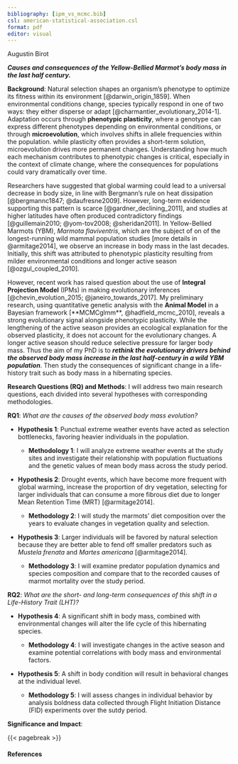 ```yaml
---
bibliography: [ipm_vs_mcmc.bib]
csl: american-statistical-association.csl
format: pdf
editor: visual
---
```


Augustin Birot

***Causes and consequences of the Yellow-Bellied Marmot's body mass in the last half century.***

**Background**: Natural selection shapes an organism's phenotype to optimize its fitness within its environment [@darwin_origin_1859]. When environmental conditions change, species typically respond in one of two ways: they either disperse or adapt [@charmantier_evolutionary_2014-1]. Adaptation occurs through **phenotypic plasticity**, where a genotype can express different phenotypes depending on environmental conditions, or through **microevolution**, which involves shifts in allele frequencies within the population. while plasticity often provides a short-term solution, microevolution drives more permanent changes. Understanding how much each mechanism contributes to phenotypic changes is critical, especially in the context of climate change, where the consequences for populations could vary dramatically over time.

Researchers have suggested that global warming could lead to a universal decrease in body size, in line with Bergmann's rule on heat dissipation [@bergmannc1847; @daufresne2009]. However, long-term evidence supporting this pattern is scarce [@gardner_declining_2011], and studies at higher latitudes have often produced contradictory findings [@guillemain2010; @yom-tov2008; @sheridan2011]. In Yellow-Bellied Marmots (YBM), *Marmota flaviventris*, which are the subject of on of the longest-running wild mammal population studies [more details in @armitage2014], we observe an increase in body mass in the last decades. Initially, this shift was attributed to phenotypic plasticity resulting from milder environmental conditions and longer active season [@ozgul_coupled_2010].

However, recent work has raised question about the use of **Integral Projection Model** (IPMs) in making evolutionary inferences [@chevin_evolution_2015; @janeiro_towards_2017]. My preliminary research, using quantitative genetic analysis with the **Animal Model** in a Bayesian framework [**MCMCglmm**, @hadfield_mcmc_2010], reveals a strong evolutionary signal alongside phenotypic plasticity. While the lengthening of the active season provides an ecological explanation for the observed plasticity, it does not account for the evolutionary changes. A longer active season should reduce selective pressure for larger body mass. Thus the aim of my PhD is to ***rethink the evolutionary drivers behind the observed body mass increase in the last half-century in a wild YBM population***. Then study the consequences of significant change in a life-history trait such as body mass in a hibernating species.

**Research Questions (RQ) and Methods**: I will address two main research questions, each divided into several hypotheses with corresponding methodologies.

**RQ1**: *What are the causes of the observed body mass evolution?*

-   **Hypothesis 1**: Punctual extreme weather events have acted as selection bottlenecks, favoring heavier individuals in the population.

    -   **Methodology 1**: I will analyze extreme weather events at the study sites and investigate their relationship with population fluctuations and the genetic values of mean body mass across the study period.

-   **Hypothesis 2**: Drought events, which have become more frequent with global warming, increase the proportion of dry vegetation, selecting for larger individuals that can consume a more fibrous diet due to longer Mean Retention Time (MRT) [@armitage2014].

    -   **Methodology 2**: I will study the marmots' diet composition over the years to evaluate changes in vegetation quality and selection.

-   **Hypothesis 3**: Larger individuals will be favored by natural selection because they are better able to fend off smaller predators such as *Mustela frenata* and *Martes americana* [@armitage2014].

    -   **Methodology 3**: I will examine predator population dynamics and species composition and compare that to the recorded causes of marmot mortality over the study period.

**RQ2**: *What are the short- and long-term consequences of this shift in a Life-History Trait (LHT)?*

-   **Hypothesis 4**: A significant shift in body mass, combined with environmental changes will alter the life cycle of this hibernating species.

    -   **Methodology 4**: I will investigate changes in the active season and examine potential correlations with body mass and environmental factors.

-   **Hypothesis 5**: A shift in body condition will result in behavioral changes at the individual level.

    -   **Methodology 5**: I will assess changes in individual behavior by analysis boldness data collected through Flight Initiation Distance (FID) experiments over the sutdy period.

**Significance and Impact**:

{{< pagebreak >}}

#### References

::: {refs}
:::
